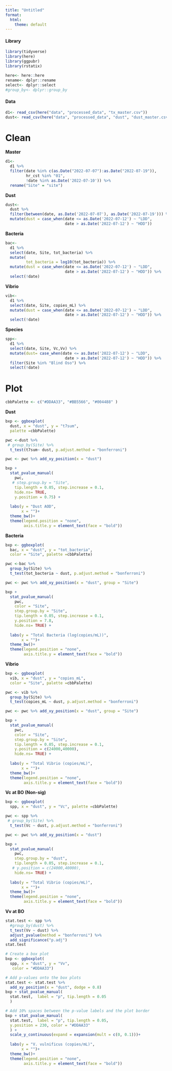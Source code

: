 ```yaml
---
title: "Untitled"
format:
  html:
    theme: default
---
```


#### Library

```r
library(tidyverse)
library(here)
library(ggpubr)
library(rstatix)
```

```r
here<- here::here
rename<- dplyr::rename
select<- dplyr::select
#group_by<- dplyr::group_by
```

#### Data

```r
d1<- read_csv(here("data", "processed_data", "tx_master.csv"))
dust<- read_csv(here("data", "processed_data", "dust", "dust_master.csv"))
```

# Clean

**Master**

```r
d1<-
  d1 %>%
  filter(date %in% c(as.Date("2022-07-07"):as.Date("2022-07-19")),
         hr_cst %in% "01",
         !date %in% as.Date('2022-07-10')) %>%
  rename("Site" = "site")
```

**Dust**

```r
dust<-
  dust %>%
  filter(between(date, as.Date('2022-07-07'), as.Date('2022-07-19'))) %>%
  mutate(dust = case_when(date <= as.Date('2022-07-12') ~ "LDD",
                          date > as.Date('2022-07-12') ~ "HDD"))
```

**Bacteria**

```r
bac<-
  d1 %>%
  select(date, Site, tot_bacteria) %>%
  mutate(
         tot_bacteria = log10(tot_bacteria)) %>%
  mutate(dust = case_when(date <= as.Date('2022-07-12') ~ "LDD",
                          date > as.Date('2022-07-12') ~ "HDD")) %>%
  select(!date) 
```

**Vibrio**

```r
vib<-
  d1 %>%
  select(date, Site, copies_mL) %>%
  mutate(dust = case_when(date <= as.Date('2022-07-12') ~ "LDD",
                          date > as.Date('2022-07-12') ~ "HDD")) %>%
  select(!date) 
```

**Species**

```r
spp<-
  d1 %>%
  select(date, Site, Vc,Vv) %>%
  mutate(dust= case_when(date <= as.Date('2022-07-12') ~ "LDD",
                          date > as.Date('2022-07-12') ~ "HDD")) %>%
  filter(Site %in% "Blind Oso") %>%
  select(!date) 
```

# Plot

```r
cbbPalette <- c("#DDAA33", "#BB5566", "#004488" )
```

**Dust**

```r
bxp <- ggboxplot(
  dust, x = "dust", y = "t7sum", 
  palette =cbbPalette)

pwc <-dust %>%
 # group_by(Site) %>%
  t_test(t7sum~ dust, p.adjust.method = "bonferroni")

pwc <- pwc %>% add_xy_position(x = "dust") 

bxp +
  stat_pvalue_manual(
    pwc, 
   # step.group.by = "Site",
    tip.length = 0.05, step.increase = 0.1,
    hide.ns= TRUE,
    y.position = 0.75) +
  
  labs(y = "Dust AOD",
       x = "")+
  theme_bw()+
  theme(legend.position = "none",
        axis.title.y = element_text(face = "bold"))
```

**Bacteria**

```r
bxp <- ggboxplot(
  bac, x = "dust", y = "tot_bacteria", 
  color = "Site", palette =cbbPalette)

pwc <-bac %>%
  group_by(Site) %>%
  t_test(tot_bacteria ~ dust, p.adjust.method = "bonferroni")

pwc <- pwc %>% add_xy_position(x = "dust", group = "Site") 

bxp +
  stat_pvalue_manual(
    pwc, 
    color = "Site", 
    step.group.by = "Site",
    tip.length = 0.05, step.increase = 0.1,
    y.position = 7.8,
    hide.ns= TRUE) +
  
  labs(y = "Total Bacteria (log(copies/mL))",
       x = "")+
  theme_bw()+
  theme(legend.position = "none",
        axis.title.y = element_text(face = "bold"))

```

**Vibrio**

```r
bxp <- ggboxplot(
  vib, x = "dust", y = "copies_mL", 
  color = "Site", palette =cbbPalette)

pwc <- vib %>%
  group_by(Site) %>%
  t_test(copies_mL ~ dust, p.adjust.method = "bonferroni")

pwc <- pwc %>% add_xy_position(x = "dust", group = "Site") 

bxp +
  stat_pvalue_manual(
    pwc, 
    color = "Site", 
    step.group.by = "Site",
    tip.length = 0.05, step.increase = 0.1,
    y.position = c(24000,40000),
    hide.ns= TRUE) +
  
  labs(y = "Total Vibrio (copies/mL)",
       x = "")+
  theme_bw()+
  theme(legend.position = "none",
        axis.title.y = element_text(face = "bold"))
```

**Vc at BO (Non-sig)**

```r
bxp <- ggboxplot(
  spp, x = "dust", y = "Vc", palette =cbbPalette)

pwc <- spp %>%
 # group_by(Site) %>%
  t_test(Vc ~ dust, p.adjust.method = "bonferroni")

pwc <- pwc %>% add_xy_position(x = "dust") 

bxp +
  stat_pvalue_manual(
    pwc, 
    step.group.by = "dust",
    tip.length = 0.05, step.increase = 0.1,
   # y.position = c(24000,40000),
    hide.ns= TRUE) +
  
  labs(y = "Total Vibrio (copies/mL)",
       x = "")+
  theme_bw()+
  theme(legend.position = "none",
        axis.title.y = element_text(face = "bold"))
```

**Vv at BO**

```r
stat.test <- spp %>%
  #group_by(dust) %>%
  t_test(Vv ~ dust) %>%
  adjust_pvalue(method = "bonferroni") %>%
  add_significance("p.adj")
stat.test

# Create a box plot
bxp <- ggboxplot(
  spp, x = "dust", y = "Vv", 
   color = "#DDAA33")

# Add p-values onto the box plots
stat.test <- stat.test %>%
  add_xy_position(x = "dust", dodge = 0.8)
bxp + stat_pvalue_manual(
  stat.test,  label = "p", tip.length = 0.05
  )

# Add 10% spaces between the p-value labels and the plot border
bxp + stat_pvalue_manual(
  stat.test,  label = "p", tip.length = 0.05,
  y.position = 230, color = "#DDAA33"
  ) +
  scale_y_continuous(expand = expansion(mult = c(0, 0.1)))+
  
  labs(y = "V. vulnificus (copies/mL)",
       x = "")+
  theme_bw()+
  theme(legend.position = "none",
        axis.title.y = element_text(face = "bold"))

```
